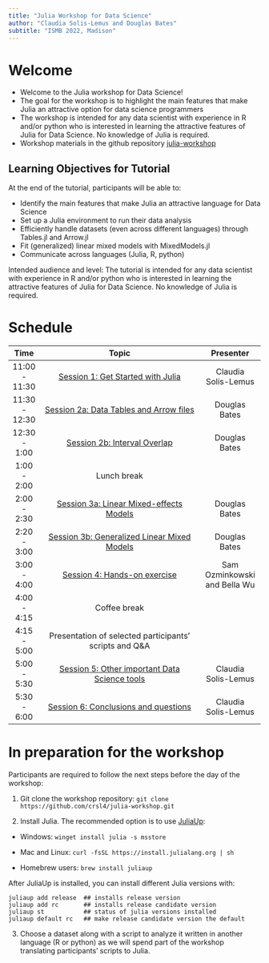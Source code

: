 ```yaml
---
title: "Julia Workshop for Data Science"
author: "Claudia Solis-Lemus and Douglas Bates"
subtitle: "ISMB 2022, Madison"
---
```


# Welcome

  - Welcome to the Julia workshop for Data Science!
  - The goal for the workshop is to highlight the main features that make Julia an attractive option for data science programmers
  - The workshop is intended for any data scientist with experience in R and/or python who is interested in learning the attractive features of Julia for Data Science. No knowledge of Julia is required.
  - Workshop materials in the github repository [julia-workshop](https://github.com/crsl4/julia-workshop)

## Learning Objectives for Tutorial

At the end of the tutorial, participants will be able to:

  - Identify the main features that make Julia an attractive language for Data Science
  - Set up a Julia environment to run their data analysis
  - Efficiently handle datasets (even across different languages) through Tables.jl and Arrow.jl
  - Fit (generalized) linear mixed models with MixedModels.jl
  - Communicate across languages (Julia, R, python)

Intended audience and level:
The tutorial is intended for any data scientist with experience in R and/or python who is interested in learning the attractive features of Julia for Data Science. No knowledge of Julia is required.

# Schedule

| Time          | Topic                                                                         | Presenter                    |
|:-------------:|:-----------------------------------------------------------------------------:|:----------------------------:|
| 11:00 - 11:30 | [Session 1: Get Started with Julia](session1-get-started.qmd)                 | Claudia Solis-Lemus          |
| 11:30 - 12:30 | [Session 2a: Data Tables and Arrow files](session2a-tables-and-arrow.qmd)     | Douglas Bates                |
| 12:30 - 1:00  | [Session 2b: Interval Overlap](session2b-interval-overlap.qmd)                | Douglas Bates                |
| 1:00 - 2:00   | Lunch break                                                                   |                              |
| 2:00 - 2:30   | [Session 3a: Linear Mixed-effects Models](session3a-linear-mixed-effects.qmd) | Douglas Bates                |
| 2:20 - 3:00   | [Session 3b: Generalized Linear Mixed Models](session3b-glmm.qmd)             | Douglas Bates                |
| 3:00 - 4:00   | [Session 4: Hands-on exercise](session4-exercise.qmd)                         | Sam Ozminkowski and Bella Wu |
| 4:00 - 4:15   | Coffee break                                                                  |                              |
| 4:15 - 5:00   | Presentation of selected participants' scripts and Q&A                        |                              |
| 5:00 - 5:30   | [Session 5: Other important Data Science tools](session5-other-tools.qmd)     | Claudia Solis-Lemus          |
| 5:30 - 6:00   | [Session 6: Conclusions and questions](session6-conclusions.qmd)              | Claudia Solis-Lemus          |

# In preparation for the workshop

Participants are required to follow the next steps before the day of the workshop:

 1. Git clone the workshop repository: `git clone https://github.com/crsl4/julia-workshop.git`

 2. Install Julia. The recommended option is to use [JuliaUp](https://github.com/JuliaLang/juliaup):

  - Windows: `winget install julia -s msstore`

  - Mac and Linux: `curl -fsSL https://install.julialang.org | sh`
  - Homebrew users: `brew install juliaup`

After JuliaUp is installed, you can install different Julia versions with:

```shell
juliaup add release  ## installs release version
juliaup add rc       ## installs release candidate version
juliaup st           ## status of julia versions installed
juliaup default rc   ## make release candidate version the default
```

 3. Choose a dataset along with a script to analyze it written in another language (R or python) as we will spend part of the workshop translating participants' scripts to Julia.
